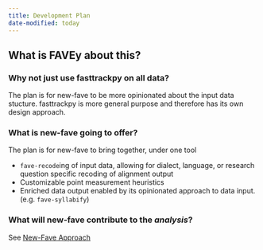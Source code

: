 ```yaml
---
title: Development Plan
date-modified: today
---
```


## What is FAVEy about this?

### Why not just use fasttrackpy on all data?

The plan is for new-fave to be more opinionated about the input data stucture. fasttrackpy is more general purpose and therefore has its own design approach.

### What is new-fave going to offer?

The plan is for new-fave to bring together, under one tool

- `fave-recode`ing of input data, allowing for dialect, language, or research question specific recoding of alignment output
- Customizable point measurement heuristics
- Enriched data output enabled by its opinionated approach to data input. (e.g. `fave-syllabify`)

### What will new-fave contribute to the *analysis*?

See [New-Fave Approach](00_new-fave-approach.qmd)